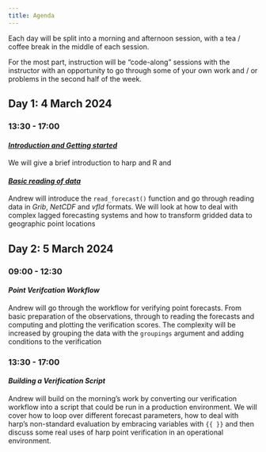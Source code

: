 ```yaml
---
title: Agenda
---
```

Each day will be split into a morning and afternoon session, with a tea / coffee 
break in the middle of each session. 

For the most part, instruction will be "code-along" sessions with the instructor
with an opportunity to go through some of your own work and / or problems in the 
second half of the week. 

## Day 1: 4 March 2024
### 13:30 - 17:00 
#### [_Introduction and Getting started_](get-started.qmd)

We will give a brief introduction to harp and R and

#### [_Basic reading of data_](read-forecast.qmd)

Andrew will introduce the `read_forecast()` function and go through reading data 
in _Grib_, _NetCDF_ and _vfld_ formats. We will look at how to deal with complex 
lagged forecasting systems and how to transform gridded data to geographic 
point locations

## Day 2: 5 March 2024
### 09:00 - 12:30
#### _Point Verifcation Workflow_

Andrew will go through the workflow for verifying point forecasts. From basic 
preparation of the observations, through to reading the forecasts and computing
and plotting the verification scores. The complexity will be increased by 
grouping the data with the `groupings` argument and adding conditions to the 
verification

### 13:30 - 17:00
#### _Building a Verification Script_

Andrew will build on the morning's work by converting our verification workflow 
into a script that could be run in a production environment. We will cover how 
to loop over different forecast parameters, how to deal with harp's non-standard 
evaluation by embracing variables with `{{ }}` and then discuss some real uses 
of harp point verification in an operational environment. 

